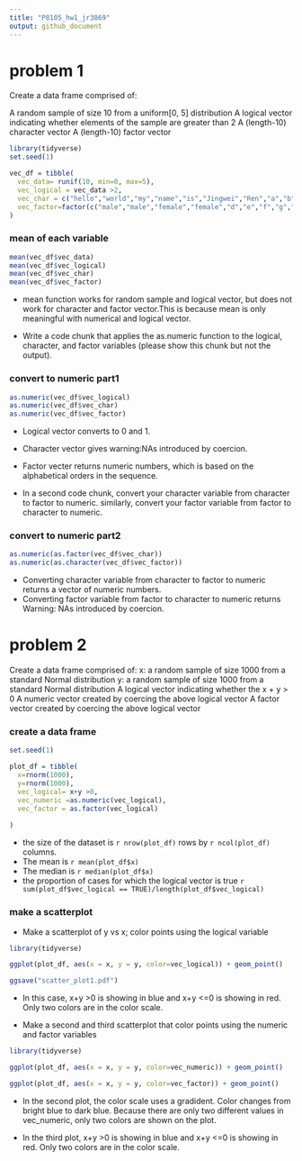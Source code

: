 ```yaml
---
title: "P8105_hw1_jr3869"
output: github_document
---
```



# problem 1

Create a data frame comprised of:

A random sample of size 10 from a uniform[0, 5] distribution
A logical vector indicating whether elements of the sample are greater than 2
A (length-10) character vector
A (length-10) factor vector

```r
library(tidyverse)
set.seed(1)

vec_df = tibble(
  vec_data= runif(10, min=0, max=5),
  vec_logical = vec_data >2,
  vec_char = c("hello","world","my","name","is","Jingwei","Ren","a","b","c"),
  vec_factor=factor(c("male","male","female","female","d","e","f","g","h","i"))
)
```

### mean of each variable

```r
mean(vec_df$vec_data)
mean(vec_df$vec_logical)
mean(vec_df$vec_char)
mean(vec_df$vec_factor)
```

* mean function works for random sample and logical vector, but does not work for character and factor vector.This is because mean is only meaningful with numerical and logical vector. 

* Write a code chunk that applies the as.numeric function to the logical, character, and factor variables (please show this chunk but not the output).

### convert to numeric part1 
```r
as.numeric(vec_df$vec_logical)
as.numeric(vec_df$vec_char)
as.numeric(vec_df$vec_factor)
```

* Logical vector converts to 0 and 1.
* Character vector gives warning:NAs introduced by coercion.
* Factor vecter returns numeric numbers, which is based on the alphabetical orders in the sequence. 


* In a second code chunk, convert your character variable from character to factor to numeric.
similarly, convert your factor variable from factor to character to numeric.

### convert to numeric part2

```r
as.numeric(as.factor(vec_df$vec_char))
as.numeric(as.character(vec_df$vec_factor))
```

* Converting character variable from character to factor to numeric returns a vector of numeric numbers.
* Converting factor variable from factor to character to numeric returns Warning: NAs introduced by coercion.

# problem 2

Create a data frame comprised of:
x: a random sample of size 1000 from a standard Normal distribution
y: a random sample of size 1000 from a standard Normal distribution
A logical vector indicating whether the x + y > 0
A numeric vector created by coercing the above logical vector
A factor vector created by coercing the above logical vector


### create a data frame

```r

set.seed(1)

plot_df = tibble(
  x=rnorm(1000),
  y=rnorm(1000),
  vec_logical= x+y >0,
  vec_numeric =as.numeric(vec_logical),
  vec_factor = as.factor(vec_logical)
  
)
```
* the size of the dataset is `r nrow(plot_df)` rows by `r ncol(plot_df)` columns.
* The mean is `r mean(plot_df$x)`
* The median is  `r median(plot_df$x)`
* the proportion of cases for which the logical vector is true  `r sum(plot_df$vec_logical == TRUE)/length(plot_df$vec_logical) `

### make a scatterplot

* Make a scatterplot of y vs x; color points using the logical variable 

```r
library(tidyverse)

ggplot(plot_df, aes(x = x, y = y, color=vec_logical)) + geom_point()

ggsave("scatter_plot1.pdf")
```

* In this case, x+y >0 is showing in blue and x+y <=0 is showing in red. Only two colors are in the color scale.

* Make a second and third scatterplot that color points using the numeric and factor variables

```r
library(tidyverse)

ggplot(plot_df, aes(x = x, y = y, color=vec_numeric)) + geom_point()

ggplot(plot_df, aes(x = x, y = y, color=vec_factor)) + geom_point()
```

* In the second plot, the color scale uses a gradident. Color changes from bright blue to dark blue. Because there are only two different values in  vec_numeric, only two colors are shown on the plot.

* In the third plot, x+y >0 is showing in blue and x+y <=0 is showing in red. Only two colors are in the color scale. 
